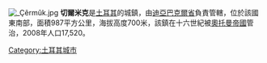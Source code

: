 [[Image:_Çêrmûk.jpg|thumb]]	
'''切爾米克'''是[[土耳其|土耳其]]的城鎮，由[[迪亞巴克爾省|迪亞巴克爾省]]負責管轄，位於該國東南部，面積987平方公里，海拔高度700米，該鎮在十六世紀被[[奧托曼帝國|奧托曼帝國]]管治，2008年人口17,520。

{{Turkey-geo-stub}}
[[Category:土耳其城市|Category:土耳其城市]]